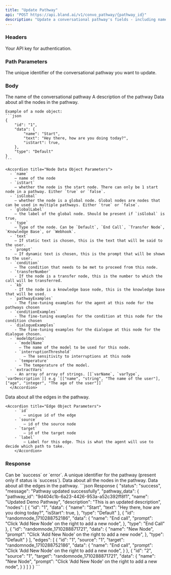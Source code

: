```yaml
---
title: "Update Pathway" 
api: "POST https://api.bland.ai/v1/convo_pathway/{pathway_id}"
description: "Update a conversational pathway's fields - including name, description, nodes and edges."
---
```


### Headers

<ParamField header="authorization" type="string" required>
  Your API key for authentication.
</ParamField>

### Path Parameters
<ParamField path="pathway_id" type="string" required>
  The unique identifier of the conversational pathway you want to update.
</ParamField>


### Body

<ParamField body="name" type="string">
  The name of the conversational pathway
</ParamField>

<ParamField body="description" type="string">
    A description of the pathway
</ParamField>

<ParamField body="nodes" type="array of objects">
    Data about all the nodes in the pathway.

    Example of a node object:
    ```json
    {
        "id": "1",
        "data": {
            "name": "Start",
            "text": "Hey there, how are you doing today?",
            "isStart": true,
        },
        "type": "Default"
    }
    ```

    <Accordion title="Node Data Object Parameters">
      - `name`
        — name of the node
      - `isStart`
        — whether the node is the start node. There can only be 1 start node in a pathway. Either `true` or `false`.
      - `isGlobal` 
        — whether the node is a global node. Global nodes are nodes that can be used in multiple pathways. Either `true` or `false`.
      - `globalLabel`
        — the label of the global node. Should be present if `isGlobal` is true.
      - `type`
        — Type of the node. Can be `Default`, `End Call`, `Transfer Node`, `Knowledge Base`, or `Webhook`.
      - `text`
        — If static text is chosen, this is the text that will be said to the user.
      - `prompt`
        — If dynamic text is chosen, this is the prompt that will be shown to the user.
      - `condition`
        — The condition that needs to be met to proceed from this node.
      - `transferNumber`
        - If the node is a transfer node, this is the number to which the call will be transferred.
      - `kb`
        - If the node is a knowledge base node, this is the knowledge base that will be used.
      - `pathwayExamples`
        - The fine-tuning examples for the agent at this node for the pathways chosen
      - `conditionExamples`
        - The fine-tuning examples for the condition at this node for the condition chosen
      - `dialogueExamples`
        - The fine-tuning examples for the dialogue at this node for the dialogue chosen.
      - `modelOptions`
        - `modelName`
          — The name of the model to be used for this node.
        - `interruptionThreshold`
            — The sensitivity to interruptions at this node
        - `temperature`
          — The temperature of the model.
      - `extractVars`
        - An array of array of strings. [[`varName`, `varType`, `varDescription`]] e.g `[["name", "string", "The name of the user"], ["age", "integer", "The age of the user"]]`
      </Accordion>
</ParamField>

<ParamField body="edges" type="array of objects">
    Data about all the edges in the pathway.

    <Accordion title="Edge Object Parameters">
        - `id`
            — unique id of the edge
        - `source`
            — id of the source node
        - `target`
            — id of the target node
        - `label`
            — Label for this edge. This is what the agent will use to decide which path to take.
        </Accordion>
</ParamField>


### Response

<ResponseField name="status" type="string">
  Can be `success` or `error`.
</ResponseField>

<ResponseField name="pathway_id" type="string">
  A unique identifier for the pathway (present only if status is `success`).
</ResponseField>

<ResponseField name="nodes" type="array of objects">
  Data about all the nodes in the pathway.
</ResponseField>

<ResponseField name="edges" type="array of objects">
    Data about all the edges in the pathway.
</ResponseField>

<ResponseExample>
```json Response
{
  "status": "success",
  "message": "Pathway updated successfully",
  "pathway_data": {
    "pathway_id": "9d404c1b-6a23-4426-953a-a52c392ff8f1",
    "name": "Updated Demo Pathway",
    "description": "This is an updated description",
    "nodes": [
        {
            "id": "1",
            "data": {
                "name": "Start",
                "text": "Hey there, how are you doing today?",
                "isStart": true,
            },
            "type": "Default"
        },
        {
            "id": "randomnode_1710288752186",
            "data": {
                "name": "End call",
                "prompt": "Click 'Add New Node' on the right to add a new node",
            },
            "type": "End Call"
        },
        {
            "id": "randomnode_1710288871721",
            "data": {
                "name": "New Node",
                "prompt": "Click 'Add New Node' on the right to add a new node",
            },
            "type": "Default"
        }
    ],
    "edges": [
        {
            "id": "1",
            "source": "1",
            "target": "randomnode_1710288752186",
            "data": {
                "name": "End call",
                "prompt": "Click 'Add New Node' on the right to add a new node",
            }
        },
        {
            "id": "2",
            "source": "1",
            "target": "randomnode_1710288871721",
            "data": {
                "name": "New Node",
                "prompt": "Click 'Add New Node' on the right to add a new node",
            }
        }
    ]
  }
}
```

</ResponseExample>









